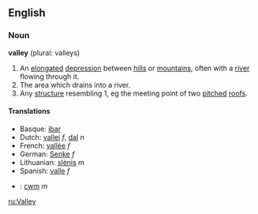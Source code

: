 ==English==
===Noun===
'''valley''' (plural: valleys)

#An [[elongated]] [[depression]] between  [[hill]]s or [[mountain]]s, often with a [[river]] flowing through it.
#The area which drains into a river.
#Any [[structure]] resembling 1, eg the meeting point of two [[pitch]]ed [[roof]]s.

====Translations====
*Basque: [[ibar]]
*Dutch: [[vallei]] ''f'', [[dal]] ''n''
*French: [[vallée]] ''f''
*German: [[Senke]] ''f''
*Lithuanian: [[slėnis]] ''m''
*Spanish: [[valle]] ''f''
*{{cy}}: [[cwm]] ''m''

[[ru:Valley]]
